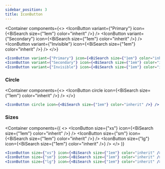 ```yaml
---
sidebar_position: 3
title: IconButton
---
```


<Container
    components={<>
        <IconButton variant={"Primary"} icon={<BiSearch size={"1em"} color="inherit" />} />
        <IconButton variant={"Secondary"} icon={<BiSearch size={"1em"} color="inherit" />} />
        <IconButton variant={"Invisible"} icon={<BiSearch size={"1em"} color="inherit" />} />
    </>}
>

```jsx
<IconButton variant={"Primary"} icon={<BiSearch size={"1em"} color="inherit" />} />
<IconButton variant={"Secondary"} icon={<BiSearch size={"1em"} color="inherit" />} />
<IconButton variant={"Invisible"} icon={<BiSearch size={"1em"} color="inherit" />} />
```

</Container>

### Circle

<Container
    components={<>
        <IconButton circle icon={<BiSearch size={"1em"} color="inherit" />} />
    </>}
>

```jsx
<IconButton circle icon={<BiSearch size={"1em"} color="inherit" />} />
```

</Container>

### Sizes

<Container
    components={(
        <>
            <IconButton size={"xs"} icon={<BiSearch size={"1em"} color="inherit" />} />
            <IconButton size={"sm"} icon={<BiSearch size={"1em"} color="inherit" />} />
            <IconButton size={"lg"} icon={<BiSearch size={"1em"} color="inherit" />} />
        </>
    )}
>

```jsx
<IconButton size={"xs"} icon={<BiSearch size={"1em"} color="inherit" />} />
<IconButton size={"sm"} icon={<BiSearch size={"1em"} color="inherit" />} />
<IconButton size={"lg"} icon={<BiSearch size={"1em"} color="inherit" />} />
```

</Container>
